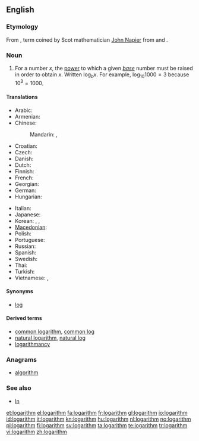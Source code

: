 {{wikipedia}}
==English==

===Etymology===
From {{etyl|NL.}} {{term|logarithmus|lang=la}}, term coined by Scot mathematician [[w:John Napier|John Napier]] from {{etyl|grc}} {{term|λόγος||word, reason|sc=Polytonic|tr=logos|lang=grc}} and {{term|ἀριθμός||number|sc=Polytonic|tr=arithmos|lang=grc}}.

===Noun===
{{en-noun}}

# {{mathematics}} For a number <math>x</math>, the [[power]] to which a given ''[[base]]'' number must be raised in order to obtain <math>x</math>.  Written <math>\log_b x</math>.  For example, <math>\log_{10} 1000 = 3</math> because <math>10^3 = 1000</math>.

====Translations====
{{trans-top|for a number x, the power to which a given base number must be raised in order to obtain x}}
* Arabic: {{t|ar|لوغارثم|m|tr=lugharithm|sc=Arab}}
* Armenian: {{t-|hy|լոգարիթմ|tr=logarit’m}}
* Chinese:
*: Mandarin: {{t|zh|對數|sc=Hani}}, {{t|zh|对数|tr=duìshù|sc=Hani}}
* Croatian: {{t-|hr|logaritam|m}}
* Czech: {{t-|cs|logaritmus|m}}
* Danish: {{t-|da|logaritme|c}}
* Dutch: {{t+|nl|logaritme|n}}
* Finnish: {{t+|fi|logaritmi}}
* French: {{t+|fr|logarithme|m}}
* Georgian: {{t-|ka|ლოგარითმი|tr=logarit’mi|sc=Geor|xs=Georgian}}
* German: {{t+|de|Logarithmus|m}}
* Hungarian: {{t+|hu|logaritmus}}
{{trans-mid}}
* Italian: {{t-|it|logaritmo|m}}
* Japanese: {{t|ja|対数|tr=たいすう, taisū|sc=Jpan}}
* Korean: {{t|ko|로그|tr=logeu|sc=Kore}}, {{t|ko|대수|tr=daesu|sc=Kore}}, {{t|ko|對數|sc=Kore}}
* [[Macedonian]]: {{t|mk|логаритам|m|tr=logarítam}}
* Polish: {{t-|pl|logarytm|m}}
* Portuguese: {{t+|pt|logaritmo|m}}
* Russian: {{t|ru|логарифм|m|tr=logarífm}}
* Spanish: {{t-|es|logaritmo|m}}
* Swedish: {{t+|sv|logaritm|c}}
* Thai: {{t|th|ลอการิทึม|tr=logaaríteum}}
* Turkish: {{t+|tr|logaritma}}
* Vietnamese: {{t|vi|đối số}}, {{t|vi|對數}}
{{trans-bottom}}

====Synonyms====
* [[log]]

====Derived terms====
* [[common logarithm]], [[common log]]
* [[natural logarithm]], [[natural log]]
* [[logarithmancy]]

===Anagrams===
* [[algorithm]]

===See also===
* [[ln]]

[[et:logarithm]]
[[el:logarithm]]
[[fa:logarithm]]
[[fr:logarithm]]
[[gl:logarithm]]
[[io:logarithm]]
[[id:logarithm]]
[[it:logarithm]]
[[kn:logarithm]]
[[hu:logarithm]]
[[nl:logarithm]]
[[no:logarithm]]
[[pl:logarithm]]
[[fi:logarithm]]
[[sv:logarithm]]
[[ta:logarithm]]
[[te:logarithm]]
[[tr:logarithm]]
[[vi:logarithm]]
[[zh:logarithm]]